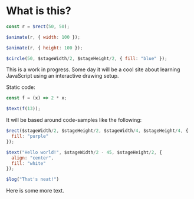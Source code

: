 # What is this?

```js live=true
const r = $rect(50, 50);

$animate(r, { width: 100 });

$animate(r, { height: 100 });

$circle(50, $stageWidth/2, $stageHeight/2, { fill: "blue" });
```

This is a work in progress. Some day it will be a cool site about learning JavaScript using an interactive drawing
 setup.
 
 Static code:
 
 ```js
const f = (x) => 2 * x;

$text(f(13));
```

It will be based around code-samples like the following:

```js
$rect($stageWidth/2, $stageHeight/2, $stageWidth/4, $stageHeight/4, {
  fill: "purple"
});

$text("Hello world!", $stageWidth/2 - 45, $stageHeight/2, {
  align: "center",
  fill: "white"
});

$log("That's neat!")
```

Here is some more text.

